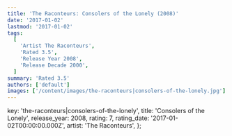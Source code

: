 ```yaml
---
title: 'The Raconteurs: Consolers of the Lonely (2008)'
date: '2017-01-02'
lastmod: '2017-01-02'
tags:
  [
    'Artist The Raconteurs',
    'Rated 3.5',
    'Release Year 2008',
    'Release Decade 2000',
  ]
summary: 'Rated 3.5'
authors: ['default']
images: ['/content/images/the-raconteurs|consolers-of-the-lonely.jpg']
---
```


  key: 'the-raconteurs|consolers-of-the-lonely',
  title: 'Consolers of the Lonely',
  release_year: 2008,
  rating: 7,
  rating_date: '2017-01-02T00:00:00.000Z',
  artist: 'The Raconteurs',
};

<MusicRating data={data} />

